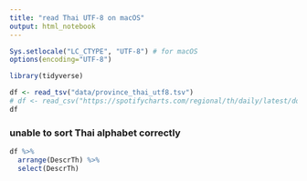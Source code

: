 ```yaml
---
title: "read Thai UTF-8 on macOS"
output: html_notebook
---
```


```r
Sys.setlocale("LC_CTYPE", "UTF-8") # for macOS
options(encoding="UTF-8")
```

```r
library(tidyverse)
```

```r
df <- read_tsv("data/province_thai_utf8.tsv")
# df <- read_csv("https://spotifycharts.com/regional/th/daily/latest/download", skip=1, trim_ws=T)
df
```

### unable to sort Thai alphabet correctly
```r
df %>% 
  arrange(DescrTh) %>%
  select(DescrTh)
```



